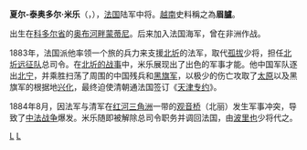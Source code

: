 {{unreferenced|time=2016-01-08T15:24:07+00:00}}
'''夏尔-泰奥多尔·米乐'''（{{lang-fr|Charles-Théodore Millot}}，{{bd|1829年|6月28日|1889年|5月17日|}}），[[法国|法国]]陆军中将。[[越南|越南]]史料稱之為'''眉臚'''。

出生在[[科多尔省|科多尔省]]的[[奥布河畔蒙蒂尼_(科多尔省)|奥布河畔蒙蒂尼]]。后来加入法国海军，曾在非洲作战。

1883年，法国派他率领一个旅的兵力来支援[[北圻|北圻]]的法军，取代[[孤拔|孤拔]]少将，担任[[北圻远征队|北圻远征队]]总司令。在[[北圻远征|北圻的战事]]中，米乐展现出了出色的军事才能。他中国军队逐出[[北宁|北宁]]，并乘胜扫荡了周围的中国残兵和[[黑旗军|黑旗军]]，以极少的伤亡攻取了[[太原省|太原]]以及黑旗军的根据地[[兴化省|兴化]]，最终迫使清朝通法国签订《[[天津专约|天津专约]]》。

1884年8月，因法军与清军在[[红河三角洲|红河三角洲]]一带的[[观音桥|观音桥]]（北丽）发生军事冲突，导致了[[中法战争|中法战争]]爆发。米乐随即被解除总司令职务并调回法国，由[[波里也|波里也]]少将代之。

[[Category:法國陸軍將領|L]]
[[Category:中法战争人物|L]]